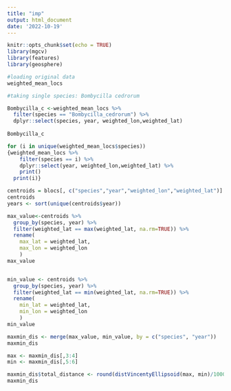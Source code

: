 ```yaml
---
title: "imp"
output: html_document
date: '2022-10-19'
---
```


```r
knitr::opts_chunk$set(echo = TRUE)
library(mgcv)
library(features)
library(geosphere)
```

```r
#loading original data
weighted_mean_locs
```

```r
#taking single species: Bombycilla cedrorum 

Bombycilla_c <-weighted_mean_locs %>% 
  filter(species == "Bombycilla_cedrorum") %>%
  dplyr::select(species, year, weighted_lon,weighted_lat)
                                 
Bombycilla_c

for (i in unique(weighted_mean_locs$species))
{weighted_mean_locs %>% 
    filter(species == i) %>%
    dplyr::select(year, weighted_lon,weighted_lat) %>%
    print()
  print(i)}

```

```r
centroids = blocs[, c("species","year","weighted_lon","weighted_lat")]
centroids
years <- sort(unique(centroids$year))
```
```r
max_value<-centroids %>%
  group_by(species, year) %>%
  filter(weighted_lat == max(weighted_lat, na.rm=TRUE)) %>%
  rename(
    max_lat = weighted_lat,
    max_lon = weighted_lon
    )
max_value


min_value <- centroids %>%
  group_by(species, year) %>%
  filter(weighted_lat == min(weighted_lat, na.rm=TRUE)) %>%
  rename(
    min_lat = weighted_lat,
    min_lon = weighted_lon
    )
min_value

maxmin_dis <- merge(max_value, min_value, by = c("species", "year"))
maxmin_dis
```

```r
max <- maxmin_dis[,3:4]
min <- maxmin_dis[,5:6]

maxmin_dis$total_distance <- round(distVincentyEllipsoid(max, min)/1000)
maxmin_dis
```

```r

```

